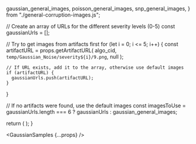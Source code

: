 
  gaussian_general_images,
  poisson_general_images,
  snp_general_images,
} from "./general-corruption-images.js";

  // Create an array of URLs for the different severity levels (0-5)
  const gaussianUrls = [];
  
  // Try to get images from artifacts first
  for (let i = 0; i <= 5; i++) {
    const artifactURL = props.getArtifactURL(
      algo_cid,
      `temp/Gaussian_Noise/severity${i}/9.png`,
      null
    );
    
    // If URL exists, add it to the array, otherwise use default images
    if (artifactURL) {
      gaussianUrls.push(artifactURL);
    }
  }
  
  // If no artifacts were found, use the default images
  const imagesToUse = gaussianUrls.length === 6 ? gaussianUrls : gaussian_general_images;

  return (
    <DisplayImages
      id={props.id}
      images={imagesToUse}
      data={props.getResults(algo_cid).results}
      corruption_index={0}
      corruption_name="General: Gaussian Noise"
    />
  );
}

<GaussianSamples {...props} />
